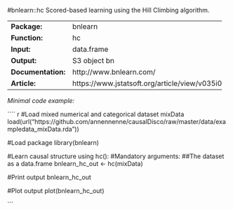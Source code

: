 #bnlearn::hc
Scored-based learning using the Hill Climbing algorithm.

-------------------- ------------------------------------------------
**Package:**         bnlearn                                         

**Function:**        hc                                              

**Input:**           data.frame                                      

**Output:**          S3 object bn                                    

**Documentation:**   http://www.bnlearn.com/                         

**Article:**         https://www.jstatsoft.org/article/view/v035i03  
-------------------- ------------------------------------------------




*Minimal code example:*

```` {r, eval = FALSE}
#Load mixed numerical and categorical dataset mixData
load(url("https://github.com/annennenne/causalDisco/raw/master/data/exampledata_mixData.rda"))

#Load package
library(bnlearn)

#Learn causal structure using hc():
#Mandatory arguments: 
##The dataset as a data.frame
bnlearn_hc_out <- hc(mixData)

#Print output
bnlearn_hc_out

#Plot output
plot(bnlearn_hc_out)

```
